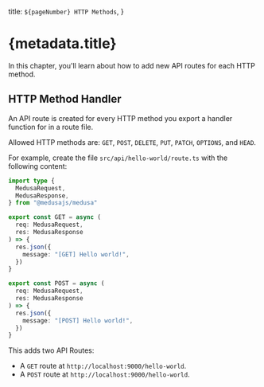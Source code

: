   title: `${pageNumber} HTTP Methods`,
}

# {metadata.title}

In this chapter, you'll learn about how to add new API routes for each HTTP method.

## HTTP Method Handler

An API route is created for every HTTP method you export a handler function for in a route file.

Allowed HTTP methods are: `GET`, `POST`, `DELETE`, `PUT`, `PATCH`, `OPTIONS`, and `HEAD`.

For example, create the file `src/api/hello-world/route.ts` with the following content:

```ts title="src/api/hello-world/route.ts"
import type {
  MedusaRequest,
  MedusaResponse,
} from "@medusajs/medusa"

export const GET = async (
  req: MedusaRequest,
  res: MedusaResponse
) => {
  res.json({
    message: "[GET] Hello world!",
  })
}

export const POST = async (
  req: MedusaRequest,
  res: MedusaResponse
) => {
  res.json({
    message: "[POST] Hello world!",
  })
}
```

This adds two API Routes:

- A `GET` route at `http://localhost:9000/hello-world`.
- A `POST` route at `http://localhost:9000/hello-world`.